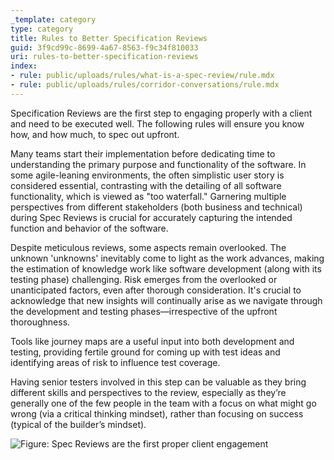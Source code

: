 ```yaml
---
_template: category
type: category
title: Rules to Better Specification Reviews
guid: 3f9cd99c-8699-4a67-8563-f9c34f810033
uri: rules-to-better-specification-reviews
index:
- rule: public/uploads/rules/what-is-a-spec-review/rule.mdx
- rule: public/uploads/rules/corridor-conversations/rule.mdx
---
```


Specification Reviews are the first step to engaging properly with a client and need to be executed well. The following rules will ensure you know how, and how much, to spec out upfront.

Many teams start their implementation before dedicating time to understanding the primary purpose and functionality of the software. In some agile-leaning environments, the often simplistic user story is considered essential, contrasting with the detailing of all software functionality, which is viewed as "too waterfall." Garnering multiple perspectives from different stakeholders (both business and technical) during Spec Reviews is crucial for accurately capturing the intended function and behavior of the software.

Despite meticulous reviews, some aspects remain overlooked. The unknown 'unknowns' inevitably come to light as the work advances, making the estimation of knowledge work like software development (along with its testing phase) challenging. Risk emerges from the overlooked or unanticipated factors, even after thorough consideration. It's crucial to acknowledge that new insights will continually arise as we navigate through the development and testing phases—irrespective of the upfront thoroughness.

Tools like journey maps are a useful input into both development and testing, providing fertile ground for coming up with test ideas and identifying areas of risk to influence test coverage.

Having senior testers involved in this step can be valuable as they bring different skills and perspectives to the review, especially as they’re generally one of the few people in the team with a focus on what might go wrong (via a critical thinking mindset), rather than focusing on success (typical of the builder’s mindset).

![Figure: Spec Reviews are the first proper client engagement](dalle-3-spec-review.png)
